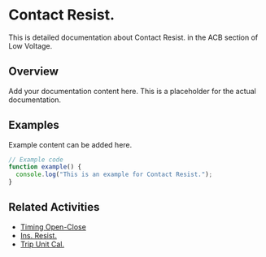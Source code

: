 # Contact Resist.

This is detailed documentation about Contact Resist. in the ACB section of Low Voltage.

## Overview

Add your documentation content here. This is a placeholder for the actual documentation.

## Examples

Example content can be added here.

```typescript
// Example code
function example() {
  console.log("This is an example for Contact Resist.");
}
```

## Related Activities

- [Timing Open-Close](/docs/low-voltage/acb/timing-open-close)
- [Ins. Resist.](/docs/low-voltage/acb/ins-resist)
- [Trip Unit Cal.](/docs/low-voltage/acb/trip-unit-cal)
